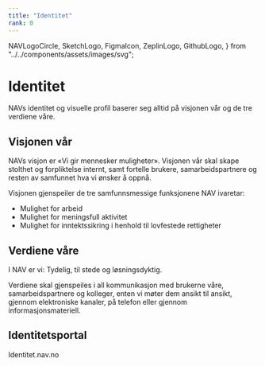 ```yaml
---
title: "Identitet"
rank: 0
---
```


  NAVLogoCircle,
  SketchLogo,
  FigmaIcon,
  ZeplinLogo,
  GithubLogo,
} from "../../components/assets/images/svg";

# Identitet

<Ingress>
  NAVs identitet og visuelle profil baserer seg alltid på visjonen vår og de tre
  verdiene våre.
</Ingress>

## Visjonen vår

NAVs visjon er «Vi gir mennesker muligheter». Visjonen vår skal skape stolthet og forpliktelse internt, samt fortelle brukere, samarbeidspartnere og resten av samfunnet hva vi ønsker å oppnå.

Visjonen gjenspeiler de tre samfunnsmessige funksjonene NAV ivaretar:

- Mulighet for arbeid
- Mulighet for meningsfull aktivitet
- Mulighet for inntektssikring i henhold til lovfestede rettigheter

## Verdiene våre

I NAV er vi: Tydelig, til stede og løsningsdyktig.

Verdiene skal gjenspeiles i all kommunikasjon med brukerne våre, samarbeidspartnere og kolleger, enten vi møter dem ansikt til ansikt, gjennom elektroniske kanaler, på telefon eller gjennom informasjonsmateriell.

## Identitetsportal

<Lenkepanel className="resource-link" href="https://identitet.nav.no/" border>
  Identitet.nav.no
</Lenkepanel>
